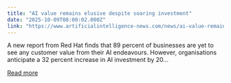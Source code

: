 ```yaml
---
title: "AI value remains elusive despite soaring investment"
date: "2025-10-09T08:00:02.000Z"
link: "https://www.artificialintelligence-news.com/news/ai-value-remains-elusive-despite-soaring-investment/"
---
```


A new report from Red Hat finds that 89 percent of businesses are yet to see any customer value from their AI endeavours. However, organisations anticipate a 32 percent increase in AI investment by 20...

[Read more](https://www.artificialintelligence-news.com/news/ai-value-remains-elusive-despite-soaring-investment/)

